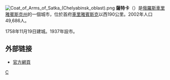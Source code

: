 {{coord|55|02|N|59|01|E|display=title}}
[[File:Coat_of_Arms_of_Satka_(Chelyabinsk_oblast).png|right]]
'''薩特卡'''（{{lang|ru|Сатка}}）是[[俄羅斯|俄羅斯]][[車里雅賓斯克州|車里雅賓斯克州]]的一個城市，位於首府[[車里雅賓斯克|車里雅賓斯克]]以西190公里。2002年人口49,686人。

1758年11月19日建城。1937年設市。

==外部链接==
* [https://web.archive.org/web/20080212022712/http://www.satka.ru/ 官方網頁]

{{車里雅賓斯克州城市}}

[[Category:車里雅賓斯克州城市|С]]